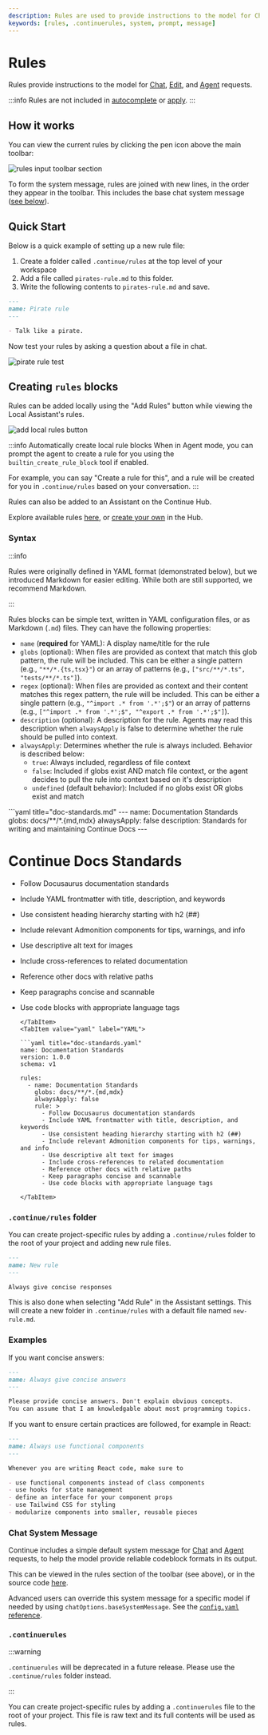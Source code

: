 ```yaml
---
description: Rules are used to provide instructions to the model for Chat, Edit, and Agent requests.
keywords: [rules, .continuerules, system, prompt, message]
---
```



# Rules

Rules provide instructions to the model for [Chat](../../features/chat/quick-start), [Edit](../../features/edit/quick-start), and [Agent](../../features/agent/quick-start) requests.

:::info Rules are not included in [autocomplete](./autocomplete.mdx) or [apply](../model-roles/apply.mdx).
:::

## How it works

You can view the current rules by clicking the pen icon above the main toolbar:

![rules input toolbar section](/img/notch-rules.png)

To form the system message, rules are joined with new lines, in the order they appear in the toolbar. This includes the base chat system message ([see below](#chat-system-message)).

## Quick Start

Below is a quick example of setting up a new rule file:

1. Create a folder called `.continue/rules` at the top level of your workspace
2. Add a file called `pirates-rule.md` to this folder.
3. Write the following contents to `pirates-rule.md` and save.

```md title=".continue/rules/pirates-rule.md"
---
name: Pirate rule
---

- Talk like a pirate.
```

Now test your rules by asking a question about a file in chat.

![pirate rule test](/img/pirate-rule-test.png)

## Creating `rules` blocks

Rules can be added locally using the "Add Rules" button while viewing the Local Assistant's rules.

![add local rules button](/img/add-local-rules.png)

:::info Automatically create local rule blocks
When in Agent mode, you can prompt the agent to create a rule for you using the `builtin_create_rule_block` tool if enabled.

For example, you can say "Create a rule for this", and a rule will be created for you in `.continue/rules` based on your conversation.
:::

Rules can also be added to an Assistant on the Continue Hub.

Explore available rules [here](https://hub.continue.dev), or [create your own](https://hub.continue.dev/new?type=block&blockType=rules) in the Hub.

### Syntax

:::info

Rules were originally defined in YAML format (demonstrated below), but we introduced Markdown for easier editing. While both are still supported, we recommend Markdown.

:::

Rules blocks can be simple text, written in YAML configuration files, or as Markdown (`.md`) files. They can have the following properties:

- `name` (**required** for YAML): A display name/title for the rule
- `globs` (optional): When files are provided as context that match this glob pattern, the rule will be included. This can be either a single pattern (e.g., `"**/*.{ts,tsx}"`) or an array of patterns (e.g., `["src/**/*.ts", "tests/**/*.ts"]`).
- `regex` (optional): When files are provided as context and their content matches this regex pattern, the rule will be included. This can be either a single pattern (e.g., `"^import .* from '.*';$"`) or an array of patterns (e.g., `["^import .* from '.*';$", "^export .* from '.*';$"]`).
- `description` (optional): A description for the rule. Agents may read this description when `alwaysApply` is false to determine whether the rule should be pulled into context.
- `alwaysApply`: Determines whether the rule is always included. Behavior is described below:
  - `true`: Always included, regardless of file context
  - `false`: Included if globs exist AND match file context, or the agent decides to pull the rule into context based on it's description
  - `undefined` (default behavior): Included if no globs exist OR globs exist and match

<Tabs groupId="rules-example">
  <TabItem value="md" label="Markdown">
  ```yaml title="doc-standards.md"
  ---
  name: Documentation Standards
  globs: docs/**/*.{md,mdx}
  alwaysApply: false
  description: Standards for writing and maintaining Continue Docs
  ---

# Continue Docs Standards

- Follow Docusaurus documentation standards
- Include YAML frontmatter with title, description, and keywords
- Use consistent heading hierarchy starting with h2 (##)
- Include relevant Admonition components for tips, warnings, and info
- Use descriptive alt text for images
- Include cross-references to related documentation
- Reference other docs with relative paths
- Keep paragraphs concise and scannable
- Use code blocks with appropriate language tags

  ````
  </TabItem>
  <TabItem value="yaml" label="YAML">

  ```yaml title="doc-standards.yaml"
  name: Documentation Standards
  version: 1.0.0
  schema: v1

  rules:
    - name: Documentation Standards
      globs: docs/**/*.{md,mdx}
      alwaysApply: false
      rule: >
        - Follow Docusaurus documentation standards
        - Include YAML frontmatter with title, description, and keywords
        - Use consistent heading hierarchy starting with h2 (##)
        - Include relevant Admonition components for tips, warnings, and info
        - Use descriptive alt text for images
        - Include cross-references to related documentation
        - Reference other docs with relative paths
        - Keep paragraphs concise and scannable
        - Use code blocks with appropriate language tags
  ````

      </TabItem>

  </Tabs>

### `.continue/rules` folder

You can create project-specific rules by adding a `.continue/rules` folder to the root of your project and adding new rule files.

```md title=".continue/rules/new-rule.md"
---
name: New rule
---

Always give concise responses
```

This is also done when selecting "Add Rule" in the Assistant settings. This will create a new folder in `.continue/rules` with a default file named `new-rule.md`.

### Examples

If you want concise answers:

```md title=".continue/rules/concise-rule.md"
---
name: Always give concise answers
---

Please provide concise answers. Don't explain obvious concepts.
You can assume that I am knowledgable about most programming topics.
```

If you want to ensure certain practices are followed, for example in React:

```md title=".continue/rules/functional-rule.md"
---
name: Always use functional components
---

Whenever you are writing React code, make sure to

- use functional components instead of class components
- use hooks for state management
- define an interface for your component props
- use Tailwind CSS for styling
- modularize components into smaller, reusable pieces
```

### Chat System Message

Continue includes a simple default system message for [Chat](../../features/chat/quick-start) and [Agent](../../features/agent/quick-start) requests, to help the model provide reliable codeblock formats in its output.

This can be viewed in the rules section of the toolbar (see above), or in the source code [here](https://github.com/continuedev/continue/blob/main/core/llm/constructMessages.ts#L4).

Advanced users can override this system message for a specific model if needed by using `chatOptions.baseSystemMessage`. See the [`config.yaml` reference](/reference#models).

### `.continuerules`

:::warning

`.continuerules` will be deprecated in a future release. Please use the `.continue/rules` folder instead.

:::

You can create project-specific rules by adding a `.continuerules` file to the root of your project. This file is raw text and its full contents will be used as rules.
